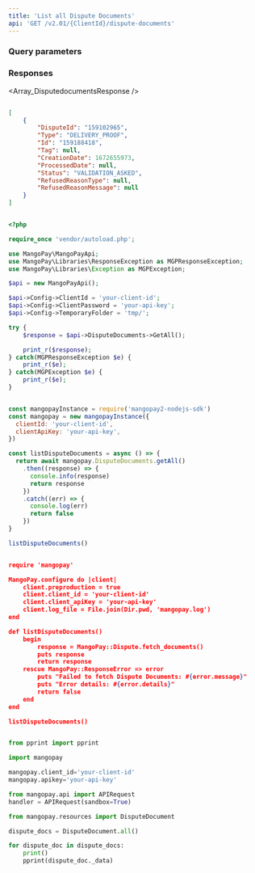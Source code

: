 ```yaml
---
title: 'List all Dispute Documents'  
api: 'GET /v2.01/{ClientId}/dispute-documents'  
---
```


  

### Query parameters  

<BeforeDate2 />  

<AfterDate2 />  

### Responses  

<AccordionGroup><Accordion title="200">  

<Array_DisputedocumentsResponse /></Accordion></AccordionGroup>  

<ResponseExample>  

```json 200   

[
    {
        "DisputeId": "159102965",
        "Type": "DELIVERY_PROOF",
        "Id": "159188418",
        "Tag": null,
        "CreationDate": 1672655973,
        "ProcessedDate": null,
        "Status": "VALIDATION_ASKED",
        "RefusedReasonType": null,
        "RefusedReasonMessage": null
    }
]  

 ```  

</ResponseExample>  

<RequestExample>  
  
```php PHP  

<?php 

require_once 'vendor/autoload.php';

use MangoPay\MangoPayApi;
use MangoPay\Libraries\ResponseException as MGPResponseException;
use MangoPay\Libraries\Exception as MGPException;

$api = new MangoPayApi();

$api->Config->ClientId = 'your-client-id';
$api->Config->ClientPassword = 'your-api-key';
$api->Config->TemporaryFolder = 'tmp/';

try {
    $response = $api->DisputeDocuments->GetAll();

    print_r($response);
} catch(MGPResponseException $e) {
    print_r($e);
} catch(MGPException $e) {
    print_r($e);
}  
```  

  
```javascript NodeJS  

const mangopayInstance = require('mangopay2-nodejs-sdk')
const mangopay = new mangopayInstance({
  clientId: 'your-client-id',
  clientApiKey: 'your-api-key',
})

const listDisputeDocuments = async () => {
  return await mangopay.DisputeDocuments.getAll()
    .then((response) => {
      console.info(response)
      return response
    })
    .catch((err) => {
      console.log(err)
      return false
    })
}

listDisputeDocuments()  
```  

  
```json REST  

require 'mangopay'

MangoPay.configure do |client|
    client.preproduction = true
    client.client_id = 'your-client-id'
    client.client_apiKey = 'your-api-key'
    client.log_file = File.join(Dir.pwd, 'mangopay.log')
end

def listDisputeDocuments()
    begin
        response = MangoPay::Dispute.fetch_documents()
        puts response
        return response
    rescue MangoPay::ResponseError => error
        puts "Failed to fetch Dispute Documents: #{error.message}"
        puts "Error details: #{error.details}"
        return false
    end
end

listDisputeDocuments()  
```  

  
```python Python  

from pprint import pprint

import mangopay

mangopay.client_id='your-client-id'
mangopay.apikey='your-api-key'

from mangopay.api import APIRequest
handler = APIRequest(sandbox=True)

from mangopay.resources import DisputeDocument

dispute_docs = DisputeDocument.all()

for dispute_doc in dispute_docs:
    print()
    pprint(dispute_doc._data)  
```  

  
</RequestExample>